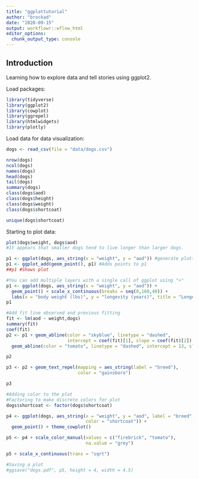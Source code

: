 ```yaml
---
title: "ggplottutorial"
author: "brockad"
date: "2020-09-15"
output: workflowr::wflow_html
editor_options:
  chunk_output_type: console
---
```


## Introduction
Learning how to explore data and tell stories using ggplot2.

Load packages:
```r
library(tidyverse)
library(ggplot2)
library(cowplot)
library(ggrepel)
library(htmlwidgets)
library(plotly)
```

Load data for data visualization:
```r
dogs <- read_csv(file = "data/dogs.csv")

nrow(dogs)
ncol(dogs)
names(dogs)
head(dogs)
tail(dogs)
summary(dogs)
class(dogs$aod)
class(dogs$height)
class(dogs$weight)
class(dogs$shortcoat)

unique(dogs$shortcoat)
```

Starting to plot data:
```r
plot(dogs$weight, dogs$aod)
#It appears that smaller dogs tend to live longer than larger dogs.

p1 <- ggplot(dogs, aes_string(x = "weight", y = "aod")) #generate plotting object
p1 <- ggplot_add(geom_point(), p1) #Adds points to p1
##p1 #Shows plot

#You can add multiple layers with a single call of ggplot using "+"
p1 <- ggplot(dogs, aes_string(x = "weight", y = "aod")) + 
  geom_point() + scale_x_continuous(breaks = seq(0,160,40)) +
  labs(x = "body weight (lbs)", y = "longevity (years)", title = "Longevity of dogs versus weight") + theme_cowplot()
p1

#Add fit line observed and previous fitting
fit <- lm(aod ~ weight,dogs)
summary(fit)
coef(fit)
p2 <- p1 + geom_abline(color = "skyblue", linetype = "dashed", 
                       intercept = coef(fit)[1], slope = coef(fit)[2]) +
  geom_abline(color = "tomato", linetype = "dashed", intercept = 13, slope = -1/28)

p2

p3 <- p2 + geom_text_repel(mapping = aes_string(label = "breed"), 
                           color = "gainsboro")

p3

#Adding color to the plot
#Factoring to make discrete colors for plot
dogs$shortcoat <- factor(dogs$shortcoat)

p4 <- ggplot(dogs, aes_string(x = "weight", y = "aod", label = "breed",
                              color = "shortcoat")) +
  geom_point() + theme_cowplot()

p5 <- p4 + scale_color_manual(values = c("firebrick", "tomato"),
                              na.value = "grey")

p5 + scale_x_continuous(trans = "sqrt")

#Saving a plot
#ggsave("dogs.pdf", p5, height = 4, width = 4.5)
```




